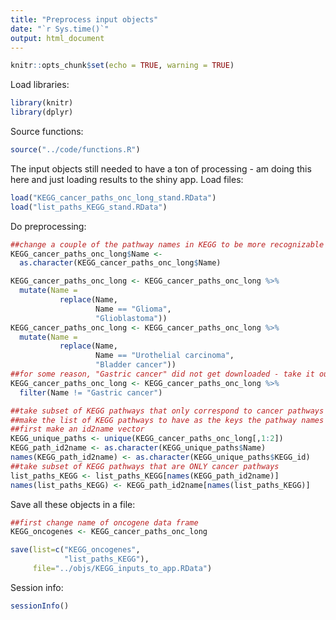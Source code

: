 ```yaml
---
title: "Preprocess input objects"
date: "`r Sys.time()`"
output: html_document
---
```


```r
knitr::opts_chunk$set(echo = TRUE, warning = TRUE)
```

Load libraries:
```r
library(knitr)
library(dplyr)
```

Source functions:
```r
source("../code/functions.R")
```

The input objects still needed to have a ton of processing - am doing this here and just loading results to the shiny app. 
Load files:
```r
load("KEGG_cancer_paths_onc_long_stand.RData")
load("list_paths_KEGG_stand.RData")
```

Do preprocessing:
```r
##change a couple of the pathway names in KEGG to be more recognizable
KEGG_cancer_paths_onc_long$Name <-
  as.character(KEGG_cancer_paths_onc_long$Name)

KEGG_cancer_paths_onc_long <- KEGG_cancer_paths_onc_long %>%
  mutate(Name = 
           replace(Name, 
                   Name == "Glioma",
                   "Glioblastoma"))
KEGG_cancer_paths_onc_long <- KEGG_cancer_paths_onc_long %>%
  mutate(Name = 
           replace(Name, 
                   Name == "Urothelial carcinoma",
                   "Bladder cancer"))
##for some reason, "Gastric cancer" did not get downloaded - take it out!
KEGG_cancer_paths_onc_long <- KEGG_cancer_paths_onc_long %>%
  filter(Name != "Gastric cancer")

##take subset of KEGG pathways that only correspond to cancer pathways AND
##make the list of KEGG pathways to have as the keys the pathway names NOT the pathway IDs
##first make an id2name vector
KEGG_unique_paths <- unique(KEGG_cancer_paths_onc_long[,1:2])
KEGG_path_id2name <- as.character(KEGG_unique_paths$Name)
names(KEGG_path_id2name) <- as.character(KEGG_unique_paths$KEGG_id)
##take subset of KEGG pathways that are ONLY cancer pathways
list_paths_KEGG <- list_paths_KEGG[names(KEGG_path_id2name)]
names(list_paths_KEGG) <- KEGG_path_id2name[names(list_paths_KEGG)]
```

Save all these objects in a file:
```r
##first change name of oncogene data frame
KEGG_oncogenes <- KEGG_cancer_paths_onc_long

save(list=c("KEGG_oncogenes",
            "list_paths_KEGG"),
     file="../objs/KEGG_inputs_to_app.RData")
```

Session info:
```r
sessionInfo()
```